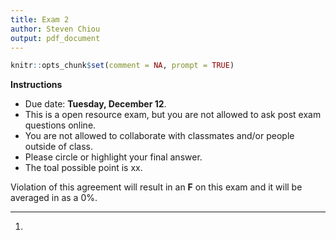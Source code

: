 ```yaml
---
title: Exam 2
author: Steven Chiou
output: pdf_document
---
```


```R
knitr::opts_chunk$set(comment = NA, prompt = TRUE)
```
**Instructions**

  * Due date: **Tuesday, December 12**.
  * This is a open resource exam, but you are not allowed to ask post exam questions online.
  * You are not allowed to collaborate with classmates and/or people outside of class.
  * Please circle or highlight your final answer. 
  * The toal possible point is xx.
  
Violation of this agreement will result in an **F** on this exam and it will be averaged in as a 0\%.
  
  
---

1. 